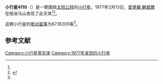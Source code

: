 {{Infobox planet
| bgcolour = #FFFFC0
| name = 4110 Keats
| symbol = 
| image = 
| caption = 
| discovery = yes
| discovery_ref = 
| discoverer = [[愛德華·鮑威爾|愛德華·鮑威爾]]
| discovery_site = [[帕洛马山|帕洛马山]] 
| discovered = 1977年2月13日
| designations = yes
| mp_name = 
| named_after = 
| alt_names = 1977 CZ/ 1950 HN / 1967 JF / 1968 QO1 / 1969 VM1 / 1972 GC1 / 1979 QM7 / 1979 SF3 / 1980 VR2 / 1982 BQ9 / 1984 MV / 1985 UZ6 / 1985 VL1 / 1989 LB
| mp_category = [[主带小行星|主带小行星]]
| orbit_ref = <ref name="a">[http://ssd.jpl.nasa.gov/sbdb.cgi?sstr=4110 4110 Keats] {{Wayback|url=http://ssd.jpl.nasa.gov/sbdb.cgi?sstr=4110 |date=20201124003918 }}，小行星數據庫瀏覽器（JPL Small-Body Database Browser）－[[美国国家航空航天局|美国国家航空航天局]]喷气推进实验室</ref>
| epoch = 2456400.5 (2013年4月18日更新)
| aphelion = {{convert|3.4687743|AU|km|3|abbr=on|lk=out}}
| perihelion = {{convert|2.7195661|AU|km|3|abbr=on}}
| semimajor = {{convert|3.0941702|AU|km|3|abbr=on}}
| eccentricity = 0.1210677
| period = 1987.992415 [[日|日]]<br />5.44[[儒略年|儒略年]]
| avg_speed = 
| inclination = 2.10048
| asc_node = 194.59199
| mean_anomaly = 
| arg_peri = 67.18205
| satellites = 
| physical_characteristics = yes
| dimensions = 
| mass = 
| density = 
| surface_grav = 
| escape_velocity = 
| sidereal_day = 
| axial_tilt = 
| pole_ecliptic_lat = 
| pole_ecliptic_lon = 
| albedo = 
| temperatures= 
| temp_name1 = 
| mean_temp_1 = 
| max_temp_1 = 
| temp_name2 = 
| max_temp_2 = 
| spectral_type = 
| abs_magnitude = 67.18205
}}

'''小行星4110'''（{{lang-en|4110 Keats}}）是一颗围绕[[太阳|太阳]][[公转|公转]]的[[小行星|小行星]]。1977年2月13日，[[愛德華·鮑威爾|愛德華·鮑威爾]]在帕洛马山发现了此天体<ref name="a" /><ref>{{cite news|title=小行星列表|url=http://cfa-www.harvard.edu/iau/lists/NumberedMPs.txt|accessdate=2013-07-08|newspaper=哈佛大学|archive-date=2008-05-17|archive-url=https://web.archive.org/web/20080517010638/http://cfa-www.harvard.edu/iau/lists/NumberedMPs.txt|dead-url=no}}</ref>。

这颗小行星的[[绝对星等|绝对星等]]为67.18205等<ref name="a" />。

==参考文献==
{{reflist}}
{{Minor Planet Number|[[小行星4109|小行星4109]]|[[小行星4111|小行星4111]]}}

{{小天体}}

[[Category:小行星带天体|Category:小行星带天体]]
[[Category:1977年发现的小行星|Category:1977年发现的小行星]]

{{asteroid-stub}}